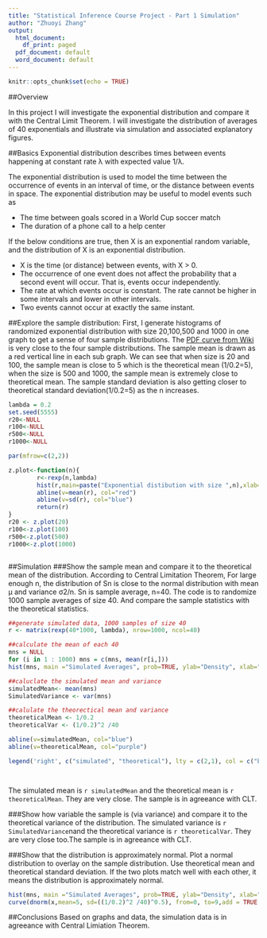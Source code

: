 ```yaml
---
title: "Statistical Inference Course Project - Part 1 Simulation"
author: "Zhuoyi Zhang"
output:
  html_document:
    df_print: paged
  pdf_document: default
  word_document: default
---
```


```r
knitr::opts_chunk$set(echo = TRUE)
```



##Overview

In this project I will investigate the exponential distribution and compare it with the Central Limit Theorem.  I will investigate the distribution of averages of 40 exponentials and illustrate via simulation and associated explanatory figures.


##Basics
Exponential distribution describes times between events happening at constant rate λ with expected value 1/λ. 

The exponential distribution is used to model the time between the occurrence of events in an interval of time, or the distance between events in space. The exponential distribution may be useful to model events such as

* The time between goals scored in a World Cup soccer match
* The duration of a phone call to a help center


If the below conditions are true, then X is an exponential random variable, and the distribution of X is an exponential distribution.

* X is the time (or distance) between events, with X > 0.  
* The occurrence of one event does not affect the probability that a second event will occur. That is, events occur independently.  
* The rate at which events occur is constant. The rate cannot be higher in some intervals and lower in other intervals.  
* Two events cannot occur at exactly the same instant.  



##Explore the sample distribution: 
First, I generate histograms of randomized exponential distribution with size 20,100,500 and 1000 in one graph to get a sense of four sample distributions. 
The [PDF curve from Wiki](https://en.wikipedia.org/wiki/Exponential_distribution#/media/File:Exponential_pdf.svg) is very close to the four sample distributions.
The sample mean is drawn as a red vertical line in each sub graph. We can see that when size is 20 and 100, the sample mean is close to 5 which is the theoretical mean (1/0.2=5), when the size is 500 and 1000, the sample mean is extremely close to theoretical mean.  The sample standard deviation is also getting closer to theoretical standard deviation(1/0.2=5) as the n increases.

``` r
lambda = 0.2
set.seed(5555)
r20<-NULL
r100<-NULL
r500<-NULL
r1000<-NULL

par(mfrow=c(2,2))

z.plot<-function(n){
        r<-rexp(n,lambda)
        hist(r,main=paste("Exponential distibution with size ",n),xlab="x")
        abline(v=mean(r), col="red")
        abline(v=sd(r), col="blue")
        return(r)
}
r20 <- z.plot(20)
r100<-z.plot(100)
r500<-z.plot(500)
r1000<-z.plot(1000)



```


##Simulation
###Show the sample mean and compare it to the theoretical mean of the distribution.
According to Central Limitation Theorem, For large enough n, the distribution of Sn is close to the normal distribution with mean µ and variance σ2/n.  Sn is sample average, n=40. The code is to randomize 1000 sample averages of size 40.  And compare the sample statistics with the theoretical statistics.

```r

##generate simulated data, 1000 samples of size 40
r <- matrix(rexp(40*1000, lambda), nrow=1000, ncol=40)

##calculate the mean of each 40
mns = NULL
for (i in 1 : 1000) mns = c(mns, mean(r[i,]))
hist(mns, main ="Simulated Averages", prob=TRUE, ylab="Density", xlab="Simulated Averages")

##caluclate the simulated mean and variance
simulatedMean<- mean(mns)
SimulatedVariance <- var(mns)

##calulate the theorectical mean and variance
theoreticalMean <- 1/0.2
theoreticalVar <- (1/0.2)^2 /40

abline(v=simulatedMean, col="blue")
abline(v=theoreticalMean, col="purple")

legend('right', c("simulated", "theoretical"), lty = c(2,1), col = c("blue", "purple"))




```

The simulated mean is `r simulatedMean` and the theoretical mean is `r theoreticalMean`. They are very close. The sample is in agreeance with CLT.

###Show how variable the sample is (via variance) and compare it to the theoretical variance of the distribution.
The simulated variance is `r SimulatedVariance`nand the theoretical variance is `r theoreticalVar`. They are very close too.The sample is in agreeance with CLT.



###Show that the distribution is approximately normal.
Plot a normal distribution to overlay on the sample distribution. Use theoretical mean and theoretical standard deviation. If the two plots match well with each other, it means the distribution is approximately normal.

```r

hist(mns, main ="Simulated Averages", prob=TRUE, ylab="Density", xlab="Simulated Averages")
curve(dnorm(x,mean=5, sd=((1/0.2)^2 /40)^0.5), from=0, to=9,add = TRUE, col = "violet")


```


##Conclusions
Based on graphs and data, the simulation data is in agreeance with Central Limiation Theorem.


